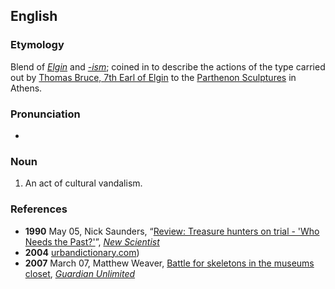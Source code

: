 ==English==
{{warn|neologism}}

===Etymology===
Blend of ''[[w:Thomas_Bruce%2C_7th_Earl_of_Elgin|Elgin]]'' and ''[[-ism]]''; coined in to describe the actions of the type carried out by [[w:Thomas_Bruce%2C_7th_Earl_of_Elgin|Thomas Bruce, 7th Earl of Elgin]] to the [[w:Elgin_Marbles|Parthenon Sculptures]] in Athens.

===Pronunciation===
* {{IPA|/ˈɛlgɪnɪzəm̩/}}

===Noun===
{{en-noun|-}}

# An act of cultural vandalism.

===References===
*'''1990''' May 05, Nick Saunders, “[http://www.newscientist.com/article/mg12617154.700-review-treasure-hunters-on-trial--who-needs-the-pastedited-by-robert-layton-archaeological-heritage-management-in-the-modernworld-edited-by-henry-cleere-the-return-of-cultural-treasures-jeanettegreenfield-.html Review: Treasure hunters on trial - 'Who Needs the Past?']”, ''[[w:New Scientist|New Scientist]]''
*'''2004''' [http://www.urbandictionary.com/define.php?term=elginism urbandictionary.com])
*'''2007''' March 07, Matthew Weaver, [http://blogs.guardian.co.uk/news/2007/03/bones_1.html Battle for skeletons in the museums closet], ''[[w:Guardian_Unlimited|Guardian Unlimited]]''